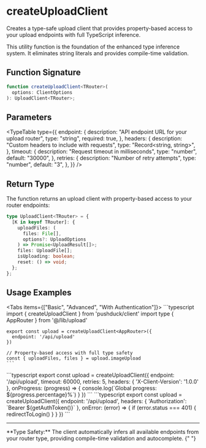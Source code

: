 
# createUploadClient

Creates a type-safe upload client that provides property-based access to your upload endpoints with full TypeScript inference.

<Callout type="info">
  This utility function is the foundation of the enhanced type inference system.
  It eliminates string literals and provides compile-time validation.
</Callout>

## Function Signature

```typescript
function createUploadClient<TRouter>(
  options: ClientOptions
): UploadClient<TRouter>;
```

## Parameters

<TypeTable
  type={{
    endpoint: {
      description: "API endpoint URL for your upload router",
      type: "string",
      required: true,
    },
    headers: {
      description: "Custom headers to include with requests",
      type: "Record<string, string>",
    },
    timeout: {
      description: "Request timeout in milliseconds",
      type: "number",
      default: "30000",
    },
    retries: {
      description: "Number of retry attempts",
      type: "number",
      default: "3",
    },
  }}
/>

## Return Type

The function returns an upload client with property-based access to your router endpoints:

```typescript
type UploadClient<TRouter> = {
  [K in keyof TRouter]: {
    uploadFiles: (
      files: File[],
      options?: UploadOptions
    ) => Promise<UploadResult[]>;
    files: UploadFile[];
    isUploading: boolean;
    reset: () => void;
  };
};
```

## Usage Examples

<Tabs items={["Basic", "Advanced", "With Authentication"]}>
  <Tab value="Basic">
    ```typescript
    import { createUploadClient } from 'pushduck/client'
    import type { AppRouter } from '@/lib/upload'

    export const upload = createUploadClient<AppRouter>({
      endpoint: '/api/upload'
    })

    // Property-based access with full type safety
    const { uploadFiles, files } = upload.imageUpload
    ```

  </Tab>
  
  <Tab value="Advanced">
    ```typescript
    export const upload = createUploadClient<AppRouter>({
      endpoint: '/api/upload',
      timeout: 60000,
      retries: 5,
      headers: {
        'X-Client-Version': '1.0.0'
      },
      onProgress: (progress) => {
        console.log(`Global progress: ${progress.percentage}%`)
      }
    })
    ```
  </Tab>
  
  <Tab value="With Authentication">
    ```typescript
    export const upload = createUploadClient<AppRouter>({
      endpoint: '/api/upload',
      headers: {
        'Authorization': `Bearer ${getAuthToken()}`
      },
      onError: (error) => {
        if (error.status === 401) {
          redirectToLogin()
        }
      }
    })
    ```
  </Tab>
</Tabs>

---

<Callout type="success">
  **Type Safety:** The client automatically infers all available endpoints from
  your router type, providing compile-time validation and autocomplete.
</Callout>{" "}
